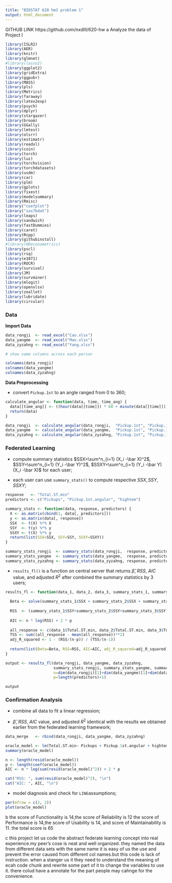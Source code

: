 ---
title: "BIOSTAT 620 hm3 problem 1"
output: html_document
---
GITHUB LINK https://github.com/nxdlll/620-hw
a  Analyze the data of Project I
```{r, include=FALSE}
library(ISLR2)
library(AER)
library(knitr)
library(glmnet)
#library(lasso2)
library(ggplot2)
library(gridExtra)
library(ggpubr)
library(MASS)
library(pls)
library(Metrics)
library(faraway)
library(latex2exp)
library(psych)
library(dplyr)
library(stargazer)
library(broom)
library(GGally)
library(lmtest)
library(olsrr)
library(estimatr)
library(readxl)
library(coin)
library(torch)
library(luz)
library(torchvision)
library(torchdatasets)
library(usdm)
library(car)
library(plm)
library(gplots) 
library(fixest)
library(modelsummary)
library(Rmisc)
library("coefplot")
library("sas7bdat")
library(leaps) 
library(sandwich)
library(fastDummies)
library(caret)
library(Rcpp)
library(githubinstall)
#library(HDeconometrics)
library(pscl)
library(rsq)
library(e1071)
library(ROCR)
library(survival)
library(JM)
library(survminer)
library(mlogit)
library(openxlsx)
library(zeallot)
library(lubridate)
library(circular) 
```

### Data

**Import Data**

```{r, echo=TRUE}
data_rongji  <- read_excel("Cao.xlsx") 
data_yangme  <- read_excel("Mao.xlsx") 
data_zyzahng <- read_excel("Yang.xlsx") 
```

```{r, echo=TRUE}
# show same columns across each person

colnames(data_rongji)
colnames(data_yangme)
colnames(data_zyzahng)
```

**Data Preprocessing**

* convert ```Pickup.1st``` to an angle ranged from 0 to 360; 

```{r, echo=TRUE}
calculate_angular <- function(data, time, time_ang) {
  data[[time_ang]] <- ((hour(data[[time]]) * 60 + minute(data[[time]])) / (24 * 60) * 360)
  return(data)
}

data_rongji  <- calculate_angular(data_rongji,  "Pickup.1st", "Pickup.1st.angular")
data_yangme  <- calculate_angular(data_yangme,  "Pickup.1st", "Pickup.1st.angular")
data_zyzahng <- calculate_angular(data_zyzahng, "Pickup.1st", "Pickup.1st.angular")
```

### Federated Learning

* compute summary statistics $SSX=\sum^n_{i=1} (X_i -\bar X)^2$, $SSY=\sum^n_{i=1} (Y_i -\bar Y)^2$, $SSXY=\sum^n_{i=1} (Y_i -\bar Y)(X_i -\bar X)$ for each user; 

* each user can use ```summary_stats()``` to compute respective $SSX, SSY, SSXY$; 

```{r, echo=TRUE}
response   <- "Total.ST.min"
predictors <- c("Pickups", "Pickup.1st.angular", "hightem")

summary_stats <- function(data, response, predictors) {
  X <- as.matrix(cbind(1, data[, predictors]))
  y <- as.matrix(data[, response])
  SSX  <- t(X) %*% X
  SSY  <- t(y) %*% y
  SSXY <- t(X) %*% y
  return(list(SSX=SSX, SSY=SSY, SSXY=SSXY))
}

summary_stats_rongji  <- summary_stats(data_rongji,  response, predictors)
summary_stats_yangme  <- summary_stats(data_yangme,  response, predictors)
summary_stats_zyzahng <- summary_stats(data_zyzahng, response, predictors)
```

* ```results_fl()``` is a function on central server that returns $\hat \beta$, $RSS$, $AIC$ value, and $\text{adjusted } R^2$ after combined the summary statistics by 3 users; 

```{r, echo=TRUE}
results_fl <- function(data_1, data_2, data_3, summary_stats_1, summary_stats_2, summary_stats_3, n, p) {
  
  Beta <- solve(summary_stats_1$SSX + summary_stats_2$SSX + summary_stats_3$SSX) %*% (summary_stats_1$SSXY + summary_stats_2$SSXY + summary_stats_3$SSXY) 
  
  RSS  <- (summary_stats_1$SSY+summary_stats_2$SSY+summary_stats_3$SSY) - 2*t(Beta)%*%(summary_stats_1$SSXY+summary_stats_2$SSXY+summary_stats_3$SSXY) + t(Beta)%*%(summary_stats_1$SSX+summary_stats_2$SSX+summary_stats_3$SSX)%*%Beta
  
  AIC <- n * log(RSS) + 2 * p
  
  all_response <- c(data_1$Total.ST.min, data_2$Total.ST.min, data_3$Total.ST.min)
  TSS <- sum((all_response - mean(all_response))**2)
  adj_R_squared <- 1 - (RSS/(n-p)) / (TSS/(n-1))
  
  return(list(Beta=Beta, RSS=RSS, AIC=AIC, adj_R_squared=adj_R_squared))
}

output <- results_fl(data_rongji, data_yangme, data_zyzahng, 
                     summary_stats_rongji, summary_stats_yangme, summary_stats_zyzahng,
                     n=dim(data_rongji)[1]+dim(data_yangme)[1]+dim(data_zyzahng)[1], 
                     p=length(predictors)+1)

output
```

### Confirmation Analysis

* combine all data to fit a linear regression; 

* $\hat \beta$, $RSS$, $AIC$ value, and $\text{adjusted } R^2$ identical with the results we obtained earlier from the federated learning framework; 

```{r, echo=TRUE}
data_merge   <- rbind(data_rongji, data_yangme, data_zyzahng)

oracle_model <- lm(Total.ST.min~ Pickups + Pickup.1st.angular + hightem, data = data_merge)
summary(oracle_model)

n <- length(resid(oracle_model))
p <- length(coef(oracle_model))
AIC <- n * log(sum(resid(oracle_model)^2)) + 2 * p

cat("RSS: ", sum(resid(oracle_model)^2), "\n")
cat("AIC: ", AIC, "\n")
```


* model diagnosis and check for ```LINE```assumptions; 

```{r, echo=TRUE, fig.width=12.5, fig.height=7.5, fig.align='center'}
par(mfrow = c(2, 2))
plot(oracle_model)
```
b
the score of Functionality is 14,the score of Reliability is 12 the score of  Performance is 14,the score of Usability is 14, and score of Maintainability is 11.
the total score is 65

c this project let us code the abstract federate learning concept into real experience.my peer's cose is neat and well organized. they named the data from different data sets with the same name it is easy of us the use and prevent the error caused from different col names.but this code is lack of instruction. when a stanger us it they need to understand the meaning of ecah code chunk and rewrite some part of it to change the variables to use it. there colud have a annotate for the part people may cahnge for the convenience. 








